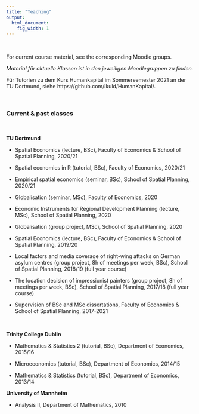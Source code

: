 ```yaml
---
title: "Teaching"
output:
  html_document:
    fig_width: 1
---
```


<br>

For current course material, see the corresponding Moodle groups.

_Material für aktuelle Klassen ist in den jeweiligen Moodlegruppen zu finden._

Für Tutorien zu dem Kurs Humankapital im Sommersemester 2021 an der TU Dortmund, siehe https://github.com/lkuld/HumanKapital/.

<br>

### Current & past classes

<br>


**TU Dortmund**

 - Spatial Economics (lecture, BSc), Faculty of Economics & School of Spatial Planning, 2020/21
 - Spatial economics in R (tutorial, BSc), Faculty of Economics, 2020/21
 - Empirical spatial economics (seminar, BSc), School of Spatial Planning, 2020/21
 
 - Globalisation (seminar, MSc), Faculty of Economics, 2020
 
 - Economic Instruments for Regional Development Planning (lecture, MSc), School of Spatial Planning, 2020
 
 - Globalisation (group project, MSc), School of Spatial Planning, 2020
 
 - Spatial Economics (lecture, BSc), Faculty of Economics & School of Spatial Planning, 2019/20
 
 - Local factors and media coverage of right-wing attacks on German asylum centres (group project, 8h of meetings per week, BSc), School of Spatial Planning, 2018/19 (full year course)
 - The location decision of impressionist painters  (group project, 8h of meetings per week, BSc), School of Spatial Planning, 2017/18 (full year course)
 - Supervision of BSc and MSc dissertations,  Faculty of Economics & School of Spatial Planning, 2017-2021

<br>

**Trinity College Dublin**

- Mathematics & Statistics 2 (tutorial, BSc), Department of Economics, 2015/16

- Microeconomics (tutorial, BSc), Department of Economics, 2014/15

- Mathematics & Statistics (tutorial, BSc), Department of Economics, 2013/14


**University of Mannheim**

- Analysis II, Department of Mathematics, 2010
